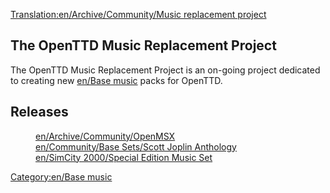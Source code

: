 [[Translation:en/Archive/Community/Music replacement project]]
==The OpenTTD Music Replacement Project==
The OpenTTD Music Replacement Project is an on-going project dedicated to creating new [[en/Base music]] packs for OpenTTD. 

==Releases==
:[[en/Archive/Community/OpenMSX]]
:[[en/Community/Base Sets/Scott Joplin Anthology]]
:[[en/SimCity 2000/Special Edition Music Set]]

[[Category:en/Base music]]
